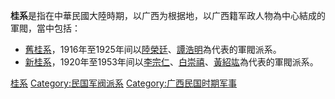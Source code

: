 '''桂系'''是指在中華民國大陸時期，以广西为根据地，以广西籍军政人物為中心結成的軍閥，當中包括：
*[[舊桂系|舊桂系]]，1916年至1925年间以[[陸榮廷|陸榮廷]]、[[譚浩明|譚浩明]]為代表的軍閥派系。
*[[新桂系|新桂系]]，1920年至1953年间以[[李宗仁|李宗仁]]、[[白崇禧|白崇禧]]、[[黃紹竑|黃紹竑]]為代表的軍閥派系。
{{Disambig}}
[[Category:桂系|]]
[[Category:民国军阀派系|Category:民国军阀派系]]
[[Category:广西民国时期军事|Category:广西民国时期军事]]